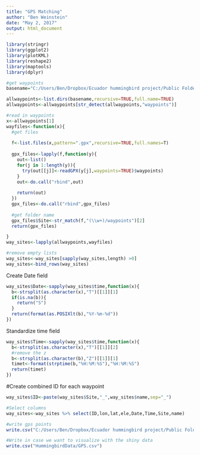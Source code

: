 ```yaml
---
title: "GPS Matching"
author: "Ben Weinstein"
date: "May 2, 2017"
output: html_document
---
```


```r
library(stringr)
library(ggplot2)
library(plotKML)
library(reshape2)
library(maptools)
library(dplyr)

#get waypoints
basename="C:/Users/Ben/Dropbox/Ecuador hummingbird project/Public Folder/Data"

allwaypoints<-list.dirs(basename,recursive=TRUE,full.name=TRUE)
allwaypoints<-allwaypoints[str_detect(allwaypoints,"waypoints")]
```

```r
#read in waypoints
x<-allwaypoints[1]
wayfiles<-function(x){
  #get files
  
  f<-list.files(x,pattern=".gpx",recursive=TRUE,full.names=T)
  
  gpx_files<-lapply(f,function(y){
    out<-list()
    for(j in 1:length(y)){
      try(out[[j]]<-readGPX(y[j],waypoints=TRUE)$waypoints)
    }
    out<-do.call("rbind",out)
    
    return(out)
  })
  gpx_files<-do.call("rbind",gpx_files)
  
  #get folder name
  gpx_files$Site<-str_match(f,"(\\w+)/waypoints")[2]
  return(gpx_files)

}
way_sites<-lapply(allwaypoints,wayfiles)

#remove empty lists
way_sites<-way_sites[sapply(way_sites,length) >0]
way_sites<-bind_rows(way_sites)
```

Create Date field

```r
way_sites$Date<-sapply(way_sites$time,function(x){
  b<-strsplit(as.character(x),"T")[[1]][1]
  if(is.na(b)){
    return("S")
  }
  return(format(as.POSIXlt(b),"%Y-%m-%d"))
})
```

Standardize time field


```r
way_sites$Time<-sapply(way_sites$time,function(x){
  b<-strsplit(as.character(x),"T")[[1]][2]
  #remove the z
  b<-strsplit(as.character(b),"Z")[[1]][1]
  timet<-format(strptime(b,"%H:%M:%S"),"%H:%M:%S")
  return(timet)
})
```

#Create combined ID for each waypoint

```r
way_sites$ID<-paste(way_sites$Site,"_",way_sites$name,sep="_")

#Select columns
way_sites<-way_sites %>% select(ID,lon,lat,ele,Date,Time,Site,name)

#write gps points
write.csv("C:/Users/Ben/Dropbox/Ecuador hummingbird project/Public Folder/Data/Cleaned/GPS.csv")

#Write in case we want to visualize with the shiny data
write.csv("HummingbirdData/GPS.csv")
```


